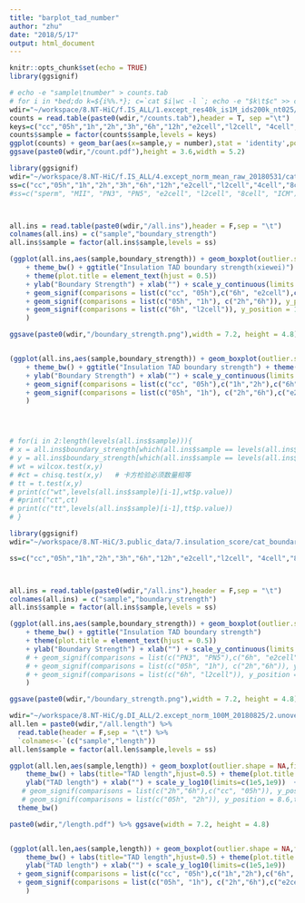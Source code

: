 ```yaml
---
title: "barplot_tad_number"
author: "zhu"
date: "2018/5/17"
output: html_document
---
```


```r
knitr::opts_chunk$set(echo = TRUE)
library(ggsignif)
```

```r
# echo -e "sample\tnumber" > counts.tab
# for i in *bed;do k=${i%%.*}; c=`cat $i|wc -l `; echo -e "$k\t$c" >> counts.tab; done
wdir="~/workspace/8.NT-HiC/f.IS_ALL/1.except_res40k_is1M_ids200k_nt025/1.cat_boundary"
counts = read.table(paste0(wdir,"/counts.tab"),header = T, sep ="\t")
keys=c("cc","05h","1h","2h","3h","6h","12h","e2cell","l2cell", "4cell","8cell","morula","icm","te")
counts$sample = factor(counts$sample,levels = keys)
ggplot(counts) + geom_bar(aes(x=sample,y = number),stat = 'identity',position = "stack",fill="darkblue") + theme_classic() + xlab("") + ylab("count") + ggtitle("TAD boundary number")
ggsave(paste0(wdir,"/count.pdf"),height = 3.6,width = 5.2)


```

```r
library(ggsignif)
wdir="~/workspace/8.NT-HiC/f.IS_ALL/4.except_norm_mean_raw_20180531/cat_boundary"
ss=c("cc","05h","1h","2h","3h","6h","12h","e2cell","l2cell","4cell","8cell","morula","icm","te")
#ss=c("sperm", "MII", "PN3", "PN5", "e2cell", "l2cell", "8cell", "ICM")



all.ins = read.table(paste0(wdir,"/all.ins"),header = F,sep = "\t")
colnames(all.ins) = c("sample","boundary_strength")
all.ins$sample = factor(all.ins$sample,levels = ss)

(ggplot(all.ins,aes(sample,boundary_strength)) + geom_boxplot(outlier.shape = NA,fill = "#66327C",notch = T) 
    + theme_bw() + ggtitle("Insulation TAD boundary strength(xiewei)") 
    + theme(plot.title = element_text(hjust = 0.5)) 
    + ylab("Boundary Strength") + xlab("") + scale_y_continuous(limits = c(0,2),expand = c(0,0))  
    + geom_signif(comparisons = list(c("cc", "05h"),c("6h", "e2cell"),c("l2cell", "4cell")), y_position = 1.9,test = "wilcox.test", map_signif_level=TRUE)
    + geom_signif(comparisons = list(c("05h", "1h"), c("2h","6h")), y_position = 1.7,test = "wilcox.test", map_signif_level=TRUE)
    + geom_signif(comparisons = list(c("6h", "l2cell")), y_position = 1.5,test = "wilcox.test", map_signif_level=TRUE)
    )

ggsave(paste0(wdir,"/boundary_strength.png"),width = 7.2, height = 4.8)


(ggplot(all.ins,aes(sample,boundary_strength)) + geom_boxplot(outlier.shape = NA,fill = "#66327C",notch = T) 
    + theme_bw() + ggtitle("Insulation TAD boundary strength") + theme(plot.title = element_text(hjust = 0.5)) 
    + ylab("Boundary Strength") + xlab("") + scale_y_continuous(limits = c(0,1.5),expand = c(0,0))  
    + geom_signif(comparisons = list(c("cc", "05h"),c("1h","2h"),c("6h", "e2cell"),c("l2cell", "4cell"),c("8cell","morula")), y_position = 1.4,test = "wilcox.test", map_signif_level=TRUE)
    + geom_signif(comparisons = list(c("05h", "1h"), c("2h","6h"),c("e2cell","l2cell"),c("4cell","8cell")), y_position = 1.2,test = "wilcox.test", map_signif_level=TRUE)
    )




# for(i in 2:length(levels(all.ins$sample))){
# x = all.ins$boundary_strength[which(all.ins$sample == levels(all.ins$sample)[i-1])]
# y = all.ins$boundary_strength[which(all.ins$sample == levels(all.ins$sample)[i])]
# wt = wilcox.test(x,y)
# #ct = chisq.test(x,y)   # 卡方检验必须数量相等 
# tt = t.test(x,y)
# print(c("wt",levels(all.ins$sample)[i-1],wt$p.value))
# #print("ct",ct)
# print(c("tt",levels(all.ins$sample)[i-1],tt$p.value))
# }
```

```r
library(ggsignif)
wdir="~/workspace/8.NT-HiC/3.public_data/7.insulation_score/cat_boundary"

ss=c("cc","05h","1h","2h","3h","6h","12h","e2cell","l2cell", "4cell","8cell","morula")



all.ins = read.table(paste0(wdir,"/all.ins"),header = F,sep = "\t")
colnames(all.ins) = c("sample","boundary_strength")
all.ins$sample = factor(all.ins$sample,levels = ss)

(ggplot(all.ins,aes(sample,boundary_strength)) + geom_boxplot(outlier.shape = NA,fill = "#66327C",notch = T) 
    + theme_bw() + ggtitle("Insulation TAD boundary strength") 
    + theme(plot.title = element_text(hjust = 0.5)) 
    + ylab("Boundary Strength") + xlab("") + scale_y_continuous(limits = c(0,1.5),expand = c(0,0))  
    # + geom_signif(comparisons = list(c("PN3", "PN5"),c("6h", "e2cell"),c("l2cell", "4cell")), y_position = 1.9,test = "wilcox.test", map_signif_level=TRUE)
    # + geom_signif(comparisons = list(c("05h", "1h"), c("2h","6h")), y_position = 1.7,test = "wilcox.test", map_signif_level=TRUE)
    # + geom_signif(comparisons = list(c("6h", "l2cell")), y_position = 1.5,test = "wilcox.test", map_signif_level=TRUE)
    )

ggsave(paste0(wdir,"/boundary_strength.png"),width = 7.2, height = 4.8)
```


```r
wdir="~/workspace/8.NT-HiC/g.DI_ALL/2.except_norm_100M_20180825/2.unoverlap_tads"
all.len = paste0(wdir,"/all.length") %>% 
  read.table(header = F,sep = "\t") %>% 
  `colnames<-`(c("sample","length"))
all.len$sample = factor(all.len$sample,levels = ss)

ggplot(all.len,aes(sample,length)) + geom_boxplot(outlier.shape = NA,fill = "skyblue",notch = T) + 
    theme_bw() + labs(title="TAD length",hjust=0.5) + theme(plot.title = element_text(hjust = 0.5)) +
    ylab("TAD length") + xlab("") + scale_y_log10(limits=c(1e5,1e9))  + 
   # geom_signif(comparisons = list(c("2h","6h"),c("cc", "05h")), y_position = 8.9,test = "wilcox.test", map_signif_level=TRUE)+ 
   # geom_signif(comparisons = list(c("05h", "2h")), y_position = 8.6,test = "wilcox.test", map_signif_level=TRUE) +
  theme_bw()

paste0(wdir,"/length.pdf") %>% ggsave(width = 7.2, height = 4.8)


(ggplot(all.len,aes(sample,length)) + geom_boxplot(outlier.shape = NA,fill = "skyblue",notch = T) + 
    theme_bw() + labs(title="TAD length",hjust=0.5) + theme(plot.title = element_text(hjust = 0.5)) +
    ylab("TAD length") + xlab("") + scale_y_log10(limits=c(1e5,1e9)) 
  + geom_signif(comparisons = list(c("cc", "05h"),c("1h","2h"),c("6h", "e2cell"),c("l2cell", "4cell"),c("8cell","morula")), y_position = 8.9,test = "t.test", map_signif_level=TRUE)
  + geom_signif(comparisons = list(c("05h", "1h"), c("2h","6h"),c("e2cell","l2cell"),c("4cell","8cell")), y_position = 8.6,test = "t.test", map_signif_level=TRUE)
    )
```